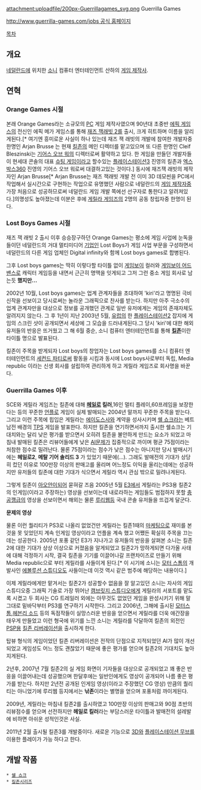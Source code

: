 attachment:uploadfile/200px-Guerrillagames_svg.png
Guerrilla Games

[[http://www.guerrilla-games.com/jobs 공식 홈페이지]]

[[목차]]
== 개요 ==
[[네덜란드]]에 위치한 [[소니]] 컴퓨터 엔터테인먼트 산하의 [[게임 제작사]].

== 연혁 ==
=== Orange Games 시절 ===
본래 Orange Games라는 소규모의 [[PC]] 게임 제작사였으며 90년대 초중반 [[에픽 게임스]]의 전신인 에픽 메가 게임스를 통해 [[재즈 잭래빗 2]]를 출시, 크게 히트하며 이름을 알리게된다.[* 여기엔 흥미로운 사실이 하나 있는데 재즈 잭 래빗의 개발에 참여한 개발자중 한명인 Arjan Brusse 는 현재 [[킬존]]의 메인 디렉터를 맡고있으며 또 다른 한명인 Cleif Bleszinski는 [[기어스 오브 워]]의 디렉터로써 활약하고 있다. 한 게임을 만들던 개발자들이 현세대 콘솔의 대표 [[슈팅 게임]]이라고 할수있는 [[플레이스테이션3]] 진영의 킬존과 [[엑스박스360]] 진영의 기어스 오브 워로써 대결하고있는 것이다.] 동시에 재즈잭 래빗의 제작자인 Arjan Brusse[* Arjan Brusse는 재즈 잭래빗 개발 전 이미 3D 데모씬을 PC에서 작업해서 실시간으로 구현하는 작업으로 유명했던 사람으로 네덜란드의 [[게임 제작자]]중 가장 처음으로 성공하므로써 네덜란드 게임 개발 쪽에선 선구자로 통한다고 알려져있다.]의명성도 높아졌는데 이분은 후에 [[게릴라 게임즈]]의 2명의 공동 창립자중 한명이 된다.

=== Lost Boys Games 시절 ===
재즈 잭 래빗 2 출시 이후 승승장구하던 Orange Games는 평소에 게임 사업에 눈독을 들이던 네덜란드의 거대 멀티미디어 [[기업]]인 Lost Boys가 게임 사업 부문을 구성하면서 네덜란드의 다른 게임 업체인 Digital infinity와 함께 Lost boys games로 합병된다.

그후 Lost boys games는 딱히 이렇다할 타이틀 없이 [[게임보이]] 컬러와 [[게임보이 어드밴스]]로 캐릭터 게임등을 내면서 근근히 명맥을 잇게되고 그저 그런 중소 게임 회사로 남는듯 '''했지만...'''

2002년 10월, Lost boys games는 업계 관계자들을 초대하여 'kiri'라고 명명된 극비 신작을 선보이고 당시로써는 놀라운 그래픽으로 찬사를 받는다. 하지만 아주 극소수의 업계 관계자만을 대상으로 정보를 공개했던 관계로 일반 유저에게는 게임의 존재자체도 알려지지 않는다. 그 후 1년이 지난 2003년 5월, [[유럽]]의 한 [[플레이스테이션2]] 잡지에 게임의 스크린 샷이 공개되면서 세상에 그 모습을 드러내게된다.그 당시 'kiri'에 대한 해외 유저들의 반응은 뜨거웠고 그 해 6월 중순, 소니 컴퓨터 엔터테인먼트를 통해 '''[[킬존]]'''이란 타이틀 명으로 발표된다. 

킬존이 주목을 받게되자 Lost boys의 창업자는 Lost boys games를 소니 컴퓨터 엔터테인먼트의 [[세컨드 파티]]로써 활동을 시킴과 동시에 Lost boys사로부터 독립, Media republic 이라는 신생 회사를 설립하여 관리하게 하고 게릴라 게임즈로 회사명을 바꾼다. 

=== Guerrilla Games 이후 ===
SCE와 게릴라 게임즈는 킬존에 대해 '''[[헤일로]] 킬러''',16인 멀티 플레이,60프레임을 보장한다는 등의 꾸준한 [[언플]]로 게임이 실제 발매되는 2004년 말까지 꾸준한 주목을 받는다. 그리고 이런 주목에 힙입은 게릴라는 [[에이도스]]사와 계약을 성사시키며 [[쉘 쇼크]]라는 베트남전 배경의 [[TPS]] 게임을 발표한다. 하지만 킬존을 연기하면서까지 출시한 쉘쇼크는 기대치와는 달리 낮은 평가를 받으면서 오히려 킬존을 불안하게 만드는 요소가 되었고 마침내 발매된 킬존은 리뷰어들에게 낮은 [[AI]]문제가 집중적으로 까이며 평균 75점이라는 처참한 점수로 밀려난다. 물론 75점이라는 점수가 낮은 점수는 아니지만 당시 발매시기에는 '''헤일로2''', '''메탈 기어 솔리드 3''' 가 있었기 때문에(...).
그래도 발매전의 기대가 상당히 컸던 이유로 100만장 이상의 판매고를 올리며 어느정도 이익을 올리는데에는 성공하지만 유저들의 킬존에 대한 기대가 식으면서 게릴라 역시 관심 밖으로 밀려나게된다.

그렇게 킬존이 [[아오안]]이되어 묻혀갈 즈음 2005년 5월 [[E3]]에서 게릴라는 PS3용 킬존2의 인게임(이라고 주장하는) 영상을 선보이는데 내로라하는 게임들도 범접하지 못할 [[충공깽]]급의 영상을 선보이면서 해외는 물론 [[루리웹]]등 국내 콘솔 유저들을 뜨겁게 달군다.

{{{#!html
<object width="480" height="385"><param name="movie" value="http://www.youtube.com/v/LE-zDLwP0ME?fs=1&amp;hl=ko_KR"></param><param name="allowFullScreen" value="true"></param><param name="allowscriptaccess" value="always"></param><embed src="http://www.youtube.com/v/LE-zDLwP0ME?fs=1&amp;hl=ko_KR" type="application/x-shockwave-flash" allowscriptaccess="always" allowfullscreen="true" width="480" height="385"></embed></object>}}}

'''문제의 영상'''

물론 이런 퀄리티가 PS3로 나올리 없었건만 게릴라는 킬존1때의 [[마케팅]]으로 재미를 본것을 못 잊었던지 계속 인게임 영상이라고 언플을 계속 했고 어쨌든 확실히 주목을 끄는데는 성공한다. 2005년 포풍 같던 E3가 지나가고 유저들의 반응을 살펴본 소니는 킬존2에 대한 기대가 상상 이상으로 커졌음을 알게되었고 킬존2가 망하게되면 다가올 사태에 대해 걱정하기 시작, 결국 킬존을 기기를 이끌어나갈 프랜차이즈로 만들기 위해 Media republic으로 부터 게릴라를 사들이게 된다.[* 이 시기에 소니는 [[모터 스톰]]의 개발사인 [[에볼루션 스튜디오]]도 사들이는데 이것 역시 같은 범주에 해당하는 내용이다.]

이제 게릴라에게만 맡겨서는 킬존2가 성공할수 없음을 잘 알고있던 소니는 자사의 게임 스튜디오중 그래픽 기술로 가장 뛰어난 [[캠브릿지 스튜디오]]에게 게릴라의 서포트를 맡도록 시켰고 두 회사는 CG 트레일러 외에는 아무것도 없었던 게임을 완성시키기 위해 말 그대로 밑바닥부터 PS3를 연구하기 시작한다. 그리고 2006년, 그해에 출시된 [[모터스톰]],[[헤븐리 소드]] 등의 독점작들이 실망스러운 반응을 얻으면서 게릴라를 더욱 애간장을 태우게 만들었고 이런 형국에 위기를 느낀 소니는 게릴라를 닥달하여 킬존의 외전인 [[PSP]]용 [[킬존 리버레이션]]을 출시하게 한다. 

{{{#!html
<object width="640" height="385"><param name="movie" value="http://www.youtube.com/v/ZzEINaP19ok?fs=1&amp;hl=ko_KR"></param><param name="allowFullScreen" value="true"></param><param name="allowscriptaccess" value="always"></param><embed src="http://www.youtube.com/v/ZzEINaP19ok?fs=1&amp;hl=ko_KR" type="application/x-shockwave-flash" allowscriptaccess="always" allowfullscreen="true" width="640" height="385"></embed></object>}}}


탑뷰 형식의 게임이었던 킬존 리버레이션은 전작의 단점으로 지적되었던 AI가 많이 개선되었고 게임성도 어느 정도 괜찮았기 때문에 좋은 평가를 얻으며 킬존2의 기대치도 높아지게된다.

2년후, 2007년 7월 킬존2의 실 게임 화면이 기자들을 대상으로 공개되었고 꽤 좋은 반응을 이끌어내는데 성공했으며 한달후에는 일반인에게도 영상이 공개되어 나름 좋은 평가를 받는다. 하지만 2년전 공개된 인게임 영상(이라고 주장했던 CG 영상) 만큼의 퀄리티는 아니었기에 루리웹 등지에서는 '''낚존'''이라는 별명을 얻으며 포풍처럼 까이게된다.

2009년, 게릴라는 마침내 킬존2를 출시하였고 100만장 이상의 판매고와 90점 초반의 리뷰점수를 얻으며 선전하지만 '''헤일로 킬러'''라는 부담스러운 타이틀과 발매전의 설레발에 비하면 아쉬운 성적인것은 사실. 

{{{#!html
<object width="560" height="340"><param name="movie" value="http://www.youtube.com/v/m-hjmku8HCM?fs=1&amp;hl=ko_KR"></param><param name="allowFullScreen" value="true"></param><param name="allowscriptaccess" value="always"></param><embed src="http://www.youtube.com/v/m-hjmku8HCM?fs=1&amp;hl=ko_KR" type="application/x-shockwave-flash" allowscriptaccess="always" allowfullscreen="true" width="560" height="340"></embed></object>}}}

2011년 2월 출시될 킬존3를 개발중이다. 새로운 기능으로 [[3D]]와 [[플레이스테이션 무브]]를 이용한 플레이가 가능 하다고 한다. 

== 개발 작품 ==
 * [[쉘 쇼크]]
 * [[킬존]]시리즈
